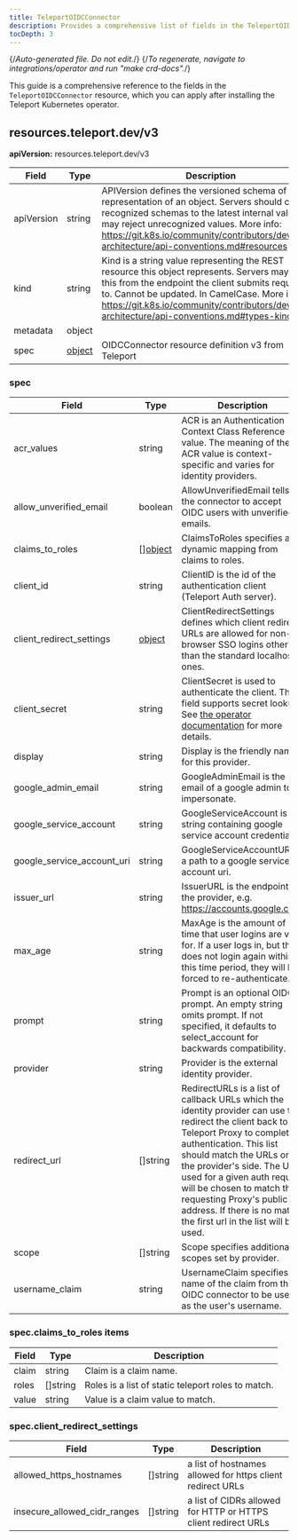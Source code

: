 ```yaml
---
title: TeleportOIDCConnector
description: Provides a comprehensive list of fields in the TeleportOIDCConnector resource available through the Teleport Kubernetes operator
tocDepth: 3
---
```


{/*Auto-generated file. Do not edit.*/}
{/*To regenerate, navigate to integrations/operator and run "make crd-docs".*/}

This guide is a comprehensive reference to the fields in the `TeleportOIDCConnector`
resource, which you can apply after installing the Teleport Kubernetes operator.


## resources.teleport.dev/v3

**apiVersion:** resources.teleport.dev/v3

|Field|Type|Description|
|---|---|---|
|apiVersion|string|APIVersion defines the versioned schema of this representation of an object. Servers should convert recognized schemas to the latest internal value, and may reject unrecognized values. More info: https://git.k8s.io/community/contributors/devel/sig-architecture/api-conventions.md#resources|
|kind|string|Kind is a string value representing the REST resource this object represents. Servers may infer this from the endpoint the client submits requests to. Cannot be updated. In CamelCase. More info: https://git.k8s.io/community/contributors/devel/sig-architecture/api-conventions.md#types-kinds|
|metadata|object||
|spec|[object](#spec)|OIDCConnector resource definition v3 from Teleport|

### spec

|Field|Type|Description|
|---|---|---|
|acr_values|string|ACR is an Authentication Context Class Reference value. The meaning of the ACR value is context-specific and varies for identity providers.|
|allow_unverified_email|boolean|AllowUnverifiedEmail tells the connector to accept OIDC users with unverified emails.|
|claims_to_roles|[][object](#specclaims_to_roles-items)|ClaimsToRoles specifies a dynamic mapping from claims to roles.|
|client_id|string|ClientID is the id of the authentication client (Teleport Auth server).|
|client_redirect_settings|[object](#specclient_redirect_settings)|ClientRedirectSettings defines which client redirect URLs are allowed for non-browser SSO logins other than the standard localhost ones.|
|client_secret|string|ClientSecret is used to authenticate the client. This field supports secret lookup. See [the operator documentation](https://goteleport.com/docs/admin-guides/infrastructure-as-code/teleport-operator/secret-lookup/) for more details.|
|display|string|Display is the friendly name for this provider.|
|google_admin_email|string|GoogleAdminEmail is the email of a google admin to impersonate.|
|google_service_account|string|GoogleServiceAccount is a string containing google service account credentials.|
|google_service_account_uri|string|GoogleServiceAccountURI is a path to a google service account uri.|
|issuer_url|string|IssuerURL is the endpoint of the provider, e.g. https://accounts.google.com.|
|max_age|string|MaxAge is the amount of time that user logins are valid for. If a user logs in, but then does not login again within this time period, they will be forced to re-authenticate.|
|prompt|string|Prompt is an optional OIDC prompt. An empty string omits prompt. If not specified, it defaults to select_account for backwards compatibility.|
|provider|string|Provider is the external identity provider.|
|redirect_url|[]string|RedirectURLs is a list of callback URLs which the identity provider can use to redirect the client back to the Teleport Proxy to complete authentication. This list should match the URLs on the provider's side. The URL used for a given auth request will be chosen to match the requesting Proxy's public address. If there is no match, the first url in the list will be used.|
|scope|[]string|Scope specifies additional scopes set by provider.|
|username_claim|string|UsernameClaim specifies the name of the claim from the OIDC connector to be used as the user's username.|

### spec.claims_to_roles items

|Field|Type|Description|
|---|---|---|
|claim|string|Claim is a claim name.|
|roles|[]string|Roles is a list of static teleport roles to match.|
|value|string|Value is a claim value to match.|

### spec.client_redirect_settings

|Field|Type|Description|
|---|---|---|
|allowed_https_hostnames|[]string|a list of hostnames allowed for https client redirect URLs|
|insecure_allowed_cidr_ranges|[]string|a list of CIDRs allowed for HTTP or HTTPS client redirect URLs|

